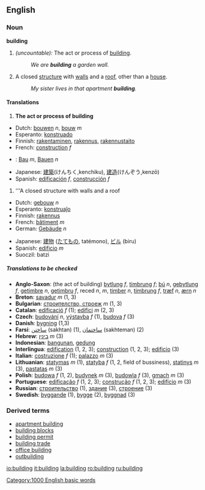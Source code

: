 ==English==

=== Noun ===
'''building'''

#<!--DefA--> ''(uncountable):'' The act or process of [[build]]ing.
#: ''We are '''building''' a garden wall.''
#<!--DefB--> A closed [[structure]] with [[wall]]s and a [[roof]], other than a [[house]].
#: ''My sister lives in that apartment '''building'''.''

==== Translations ====
#<!--DefA--> '''The act or process of building'''
{{top}}
*Dutch: [[bouwen]] ''n'', [[bouw]] ''m''
*Esperanto: [[konstruado]]
*Finnish: [[rakentaminen]], [[rakennus]], [[rakennustaito]]
*French: [[construction#French|construction]] ''f''
{{mid}}
*{{de}}: [[Bau]] ''m'', [[Bauen]] ''n''
*Japanese: [[建築]](けんちく,kenchiku), [[建造]](けんぞう,kenzō)
*Spanish: [[edificación]] ''f'', [[construcción]] ''f''
{{bottom}}

#<!--DefB--> '''A closed structure with walls and a roof
{{top}}
*Dutch: [[gebouw]] ''n''
*Esperanto: [[konstruaĵo]]
*Finnish: [[rakennus]]
*French: [[bâtiment]] ''m''
*German: [[Gebäude]] ''n''
{{mid}}
*Japanese: [[建物]] ([[たてもの]], tatémono), [[ビル]] (biru)
*Spanish: [[edificio]] ''m''
*Suoczil: batzi
{{bottom}}

===== Translations to be checked =====
{{checktrans}}

*'''Anglo-Saxon''': (the act of building) [[bytlung]] ''f'', [[timbrung]] ''f''; [[bú]] ''n'', [[gebytlung]] ''f'', [[getimbre]] ''n'', [[getimbru]] ''f'', reced ''n'', ''m'', [[timber]] ''n'', [[timbrung]] ''f'', [[træf]] ''n'', [[ærn]] ''n''
*'''Breton''': [[savadur]] ''m'' (1, 3)
*'''Bulgarian''': [[строителство, строеж]] ''m'' (1, 3)
*'''Catalan''': [[edificació]] ''f'' (1); [[edifici]] ''m'' (2, 3)
*'''Czech''': [[budování]] ''n'', [[výstavba]] ''f'' (1), [[budova]] ''f'' (3)
*'''Danish''': [[bygning]] (1,3)
*'''Farsi''': [[ساختن]] (sakhtan) (1), [[ساختمان]] (sakhteman) (2)
*'''Hebrew''': [[:he:בינין|בינין]] ''m'' (3)
*'''Indonesian''': [[bangun|bangunan]], [[gedung]]
*'''Interlingua''': [[edification]] (1, 2, 3); [[construction]] (1, 2, 3); [[edificio]] (3)
*'''Italian''': [[costruzione]] ''f'' (1); [[palazzo]] ''m'' (3)
*'''Lithuanian''': [[statymas]] ''m'' (1), [[statyba]] ''f'' (1, 2, field of bussiness), [[statinys]] ''m'' (3), [[pastatas]] ''m'' (3)
*'''Polish''': [[budowa]] ''f'' (1, 2), [[budynek]] ''m'' (3), [[budowla]] ''f'' (3), [[gmach]] ''m'' (3)
*'''Portuguese''': [[edificação]] ''f'' (1, 2, 3); [[construção]] ''f'' (1, 2, 3); [[edifício]] ''m'' (3)
*'''Russian''': [[:ru:строительство|строительство]] (1), [[:ru:здание|здание]] (3), [[:ru:строение|строение]] (3)
*'''Swedish''': [[byggande]] (1), [[bygge]] (2), [[byggnad]] (3)

===Derived terms===
*[[apartment building]]
*[[building blocks]]
*[[building permit]]
*[[building trade]]
*[[office building]]
*[[outbuilding]]

[[Category:1000 English basic words]]

[[io:building]]
[[it:building]]
[[la:building]]
[[ro:building]]
[[ru:building]]
